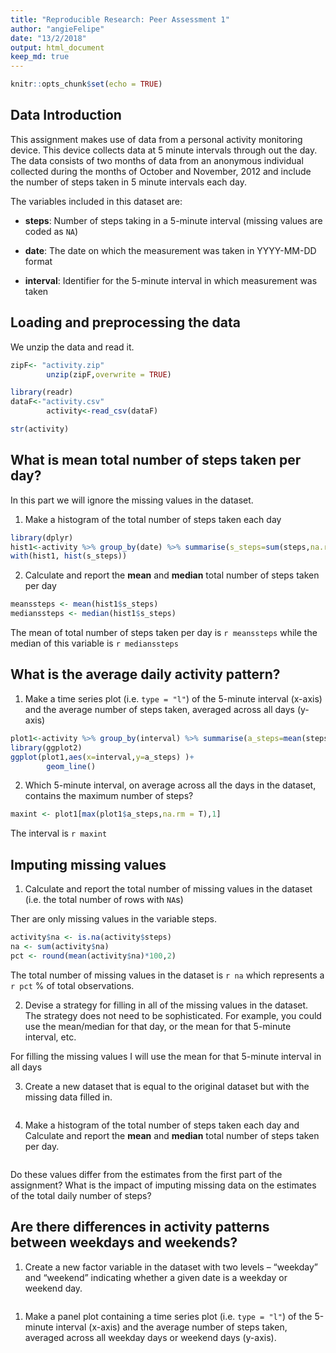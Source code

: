 ```yaml
---
title: "Reproducible Research: Peer Assessment 1"
author: "angieFelipe"
date: "13/2/2018"
output: html_document
keep_md: true
---
```


```r
knitr::opts_chunk$set(echo = TRUE)
```

## Data Introduction

This assignment makes use of data from a personal activity monitoring device. This device collects data at 5 minute intervals through out the day. The data consists of two months of data from an anonymous individual collected during the months of October and November, 2012 and include the number of steps taken in 5 minute intervals each day.

The variables included in this dataset are:

* **steps**: Number of steps taking in a 5-minute interval (missing
    values are coded as `NA`)

* **date**: The date on which the measurement was taken in YYYY-MM-DD
    format

* **interval**: Identifier for the 5-minute interval in which
    measurement was taken




## Loading and preprocessing the data

We unzip the data and read it. 

```r
zipF<- "activity.zip"
        unzip(zipF,overwrite = TRUE)

library(readr)
dataF<-"activity.csv"
        activity<-read_csv(dataF)

str(activity)                
```


## What is mean total number of steps taken per day?

In this part we will ignore the missing values in the dataset.

1. Make a histogram of the total number of steps taken each day

```r
library(dplyr)
hist1<-activity %>% group_by(date) %>% summarise(s_steps=sum(steps,na.rm=T))
with(hist1, hist(s_steps))

```




2. Calculate and report the **mean** and **median** total number of steps taken per day

```r
meanssteps <- mean(hist1$s_steps)
medianssteps <- median(hist1$s_steps)

```

The mean of total number of steps taken per day is `r meanssteps` while the median of
this variable is `r medianssteps`


## What is the average daily activity pattern?

1. Make a time series plot (i.e. `type = "l"`) of the 5-minute interval (x-axis) and the average number of steps taken, averaged across all days (y-axis)

```r
plot1<-activity %>% group_by(interval) %>% summarise(a_steps=mean(steps,na.rm=T))
library(ggplot2)
ggplot(plot1,aes(x=interval,y=a_steps) )+
        geom_line()
```


2. Which 5-minute interval, on average across all the days in the dataset, contains the maximum number of steps?

```r
maxint <- plot1[max(plot1$a_steps,na.rm = T),1]
```

The interval is `r maxint`

## Imputing missing values

1. Calculate and report the total number of missing values in the dataset (i.e. the total number of rows with `NA`s)

Ther are only missing values in the variable steps.

```r
activity$na <- is.na(activity$steps)
na <- sum(activity$na)
pct <- round(mean(activity$na)*100,2)
```

The total number of missing values in the dataset is `r na` which represents a
 `r pct` % of total observations.

2. Devise a strategy for filling in all of the missing values in the dataset. The strategy does not need to be sophisticated. For example, you could use the mean/median for that day, or the mean for that 5-minute interval, etc.

For filling the missing values I will use the mean for that 5-minute interval in all days

3. Create a new dataset that is equal to the original dataset but with the missing data filled in.
```r

```

4. Make a histogram of the total number of steps taken each day and Calculate and report the **mean** and **median** total number of steps taken per day. 
```r

```


Do these values differ from the estimates from the first part of the assignment? 
What is the impact of imputing missing data on the estimates of the total daily number of steps?


## Are there differences in activity patterns between weekdays and weekends?

1. Create a new factor variable in the dataset with two levels -- "weekday" and "weekend" indicating whether a given date is a weekday or weekend day.
```r

```

1. Make a panel plot containing a time series plot (i.e. `type = "l"`) of the 5-minute interval (x-axis) and the average number of steps taken, averaged across all weekday days or weekend days (y-axis).

```r

```

